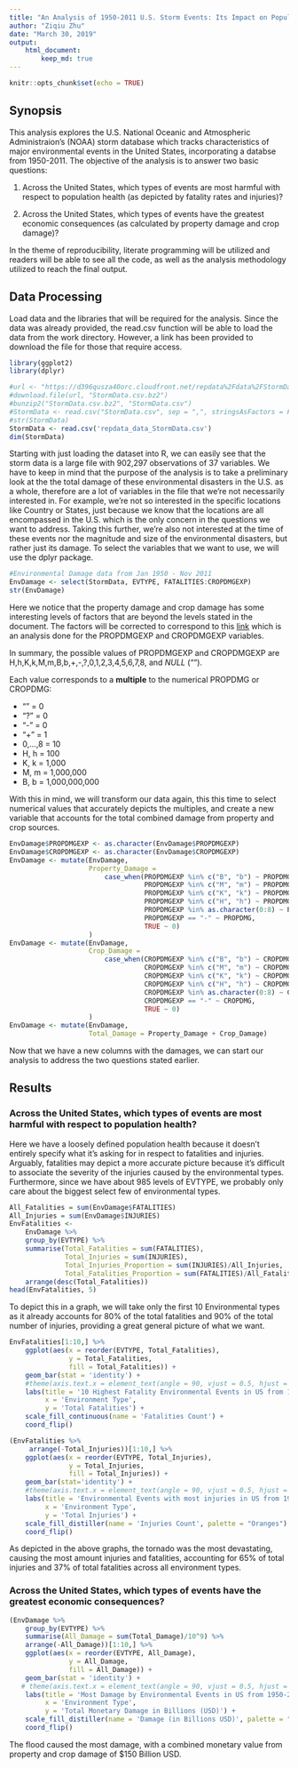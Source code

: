 ```yaml
---
title: "An Analysis of 1950-2011 U.S. Storm Events: Its Impact on Population Health and Economic Consequences"
author: "Ziqiu Zhu"
date: "March 30, 2019"
output: 
    html_document: 
        keep_md: true
---
```


```r
knitr::opts_chunk$set(echo = TRUE)
```


## Synopsis
This analysis explores the U.S. National Oceanic and Atmospheric Administraion's
(NOAA) storm database which tracks characteristics of major environmental events
in the United States, incorporating a databse from 1950-2011. The objective
of the analysis is to answer two basic questions: 

1. Across the United States, which types of events are most harmful with respect 
to population health (as depicted by fatality rates and injuries)?

2. Across the United States, which types of events have the greatest economic 
consequences (as calculated by property damage and crop damage)?

In the theme of reproducibility, literate programming will be utilized and readers will be able
to see all the code, as well as the analysis methodology utilized to reach the final output.

## Data Processing

Load data and the libraries that will be required for the analysis. Since the data was already
provided, the read.csv function will be able to load the data from the work directory. However,
a link has been provided to download the file for those that require access.

```r
library(ggplot2)
library(dplyr)
```


```r
#url <- "https://d396qusza40orc.cloudfront.net/repdata%2Fdata%2FStormData.csv.bz2"
#download.file(url, "StormData.csv.bz2")
#bunzip2("StormData.csv.bz2", "StormData.csv")
#StormData <- read.csv("StormData.csv", sep = ",", stringsAsFactors = F)
#str(StormData)
StormData <- read.csv('repdata_data_StormData.csv')
dim(StormData)
```

Starting with just loading the dataset into R, we can easily see that the storm
data is a large file with 902,297 observations of 37 variables. We have to keep
in mind that the purpose of the analysis is to take a preliminary look at the 
the total damage of these environmental disasters in the U.S. as a whole, 
therefore are a lot of variables in the file that we're not necessarily
interested in. For example, we're not so interested in the specific locations 
like Country or States, just because we know that the locations are all 
encompassed in the U.S. which is the only concern in the questions we want to
address. Taking this further, we're also not interested at the time of these 
events nor the magnitude and size of the environmental disasters, but rather
just its damage. To select the variables that we want to use, we will use
the dplyr package.

```r
#Environmental Damage data from Jan 1950 - Nov 2011
EnvDamage <- select(StormData, EVTYPE, FATALITIES:CROPDMGEXP)
str(EnvDamage)
```

Here we notice that the property damage and crop damage has some interesting
levels of factors that are beyond the levels stated in the document. The factors
will be corrected to correspond to this [link](https://rstudio-pubs-static.s3.amazonaws.com/58957_37b6723ee52b455990e149edde45e5b6.html)
which is an analysis done for the PROPDMGEXP and CROPDMGEXP variables. 

In summary, the possible values of PROPDMGEXP and CROPDMGEXP are H,h,K,k,M,m,B,b,+,-,?,0,1,2,3,4,5,6,7,8, and *NULL* ("").

Each value corresponds to a **multiple** to the numerical PROPDMG or CROPDMG:

* "" = 0
* "?" = 0
* "-" = 0
* "+" = 1
* 0,...,8 = 10
* H, h = 100
* K, k = 1,000
* M, m = 1,000,000
* B, b = 1,000,000,000

With this in mind, we will transform our data again, this this time to select
numerical values that accurately depicts the multiples, and create a new variable that
accounts for the total combined damage from property and crop sources.

```r
EnvDamage$PROPDMGEXP <- as.character(EnvDamage$PROPDMGEXP)
EnvDamage$CROPDMGEXP <- as.character(EnvDamage$CROPDMGEXP)
EnvDamage <- mutate(EnvDamage, 
                    Property_Damage = 
                        case_when(PROPDMGEXP %in% c("B", "b") ~ PROPDMG * 10^9,
                                  PROPDMGEXP %in% c("M", "m") ~ PROPDMG * 10^6,
                                  PROPDMGEXP %in% c("K", "k") ~ PROPDMG * 10^3,
                                  PROPDMGEXP %in% c("H", "h") ~ PROPDMG * 10^2,
                                  PROPDMGEXP %in% as.character(0:8) ~ PROPDMG * 10,
                                  PROPDMGEXP == "-" ~ PROPDMG,
                                  TRUE ~ 0)
                    )
EnvDamage <- mutate(EnvDamage, 
                    Crop_Damage = 
                        case_when(CROPDMGEXP %in% c("B", "b") ~ CROPDMG * 10^9,
                                  CROPDMGEXP %in% c("M", "m") ~ CROPDMG * 10^6,
                                  CROPDMGEXP %in% c("K", "k") ~ CROPDMG * 10^3,
                                  CROPDMGEXP %in% c("H", "h") ~ CROPDMG * 10^2,
                                  CROPDMGEXP %in% as.character(0:8) ~ CROPDMG * 10,
                                  CROPDMGEXP == "-" ~ CROPDMG,
                                  TRUE ~ 0)
                    )
EnvDamage <- mutate(EnvDamage,
                    Total_Damage = Property_Damage + Crop_Damage)
```

Now that we have a new columns with the damages, we can start our analysis
to address the two questions stated earlier.

## Results

### Across the United States, which types of events are most harmful with respect to population health?

Here we have a loosely defined population health because it doesn't entirely
specify what it's asking for in respect to fatalities and injuries. Arguably,
fatalities may depict a more accurate picture because it's difficult to associate
the severity of the injuries caused by the environmental types. Furthermore,
since we have about 985 levels of EVTYPE, we probably only care about the 
biggest select few of environmental types.

```r
All_Fatalities = sum(EnvDamage$FATALITIES)
All_Injuries = sum(EnvDamage$INJURIES)
EnvFatalities <- 
    EnvDamage %>% 
    group_by(EVTYPE) %>%
    summarise(Total_Fatalities = sum(FATALITIES),
              Total_Injuries = sum(INJURIES),
              Total_Injuries_Proportion = sum(INJURIES)/All_Injuries,
              Total_Fatalities_Proportion = sum(FATALITIES)/All_Fatalities) %>%
    arrange(desc(Total_Fatalities))
head(EnvFatalities, 5)
```

To depict this in a graph, we will take only the first 10 Environmental types 
as it already accounts for 80% of the total fatalities and 90% of the total
number of injuries, providing a great general picture of what we want.

```r
EnvFatalities[1:10,] %>%
    ggplot(aes(x = reorder(EVTYPE, Total_Fatalities), 
               y = Total_Fatalities,
               fill = Total_Fatalities)) +
    geom_bar(stat = 'identity') + 
    #theme(axis.text.x = element_text(angle = 90, vjust = 0.5, hjust = 1)) + 
    labs(title = '10 Highest Fatality Environmental Events in US from 1950-2011',
         x = 'Environment Type',
         y = 'Total Fatalities') +
    scale_fill_continuous(name = 'Fatalities Count') +
    coord_flip()
```

```r
(EnvFatalities %>%
     arrange(-Total_Injuries))[1:10,] %>%
    ggplot(aes(x = reorder(EVTYPE, Total_Injuries),
               y = Total_Injuries,
               fill = Total_Injuries)) +  
    geom_bar(stat='identity') + 
    #theme(axis.text.x = element_text(angle = 90, vjust = 0.5, hjust = 1)) + 
    labs(title = 'Environmental Events with most injuries in US from 1950-2011',
         x = 'Environment Type',
         y = 'Total Injuries') +
    scale_fill_distiller(name = 'Injuries Count', palette = "Oranges") +
    coord_flip()
```

As depicted in the above graphs, the tornado was the most devastating, causing
the most amount injuries and fatalities, accounting for 65% of total injuries 
and 37% of total fatalities across all environment types.

### Across the United States, which types of events have the greatest economic consequences?

```r
(EnvDamage %>%
    group_by(EVTYPE) %>%
    summarise(All_Damage = sum(Total_Damage)/10^9) %>%
    arrange(-All_Damage))[1:10,] %>%
    ggplot(aes(x = reorder(EVTYPE, All_Damage),
               y = All_Damage,
               fill = All_Damage)) + 
    geom_bar(stat = 'identity') + 
   # theme(axis.text.x = element_text(angle = 90, vjust = 0.5, hjust = 1)) +
    labs(title = 'Most Damage by Environmental Events in US from 1950-2011',
         x = 'Environment Type',
         y = 'Total Monetary Damage in Billions (USD)') + 
    scale_fill_distiller(name = 'Damage (in Billions USD)', palette = "YlGn") +
    coord_flip()
```

The flood caused the most damage, with a combined monetary value from property
and crop damage of $150 Billion USD.

